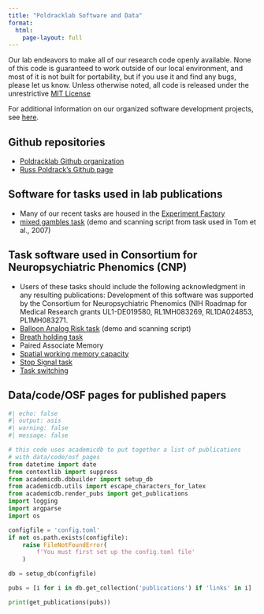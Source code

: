 ```yaml
---
title: "Poldracklab Software and Data"
format:
  html:
    page-layout: full
---
```



Our lab endeavors to make all of our research code openly available. None of this code is guaranteed to work outside of our local environment, and most of it is not built for portability, but if you use it and find any bugs, please let us know. Unless otherwise noted, all code is released under the unrestrictive [MIT License](http://opensource.org/licenses/MIT)

For additional information on our organized software development projects, see [here](projects.md).

## Github repositories
- [Poldracklab Github organization](https://github.com/poldracklab)
- [Russ Poldrack's Github page](http://github.com/poldrack)

## Software for tasks used in lab publications
- Many of our recent tasks are housed in the [Experiment Factory](https://expfactory.github.io/)
- [mixed gambles task](http://web.stanford.edu/group/poldracklab/software/mixed_gambles_task.zip) (demo and scanning script from task used in Tom et al., 2007)

## Task software used in Consortium for Neuropsychiatric Phenomics (CNP)
  - ​Users of these tasks should include the following acknowledgment in any resulting publications: Development of this software was supported by the Consortium for Neuropsychiatric Phenomics (NIH Roadmap for Medical Research grants UL1-DE019580, RL1MH083269, RL1DA024853, PL1MH083271.
  - [Balloon Analog Risk task](http://web.stanford.edu/group/poldracklab/software/BART.zip) (demo and scanning script)
  - [Breath holding task](http://web.stanford.edu/group/poldracklab/software/BHT.zip)
  - Paired Associate Memory
  - [Spatial working memory capacity](http://web.stanford.edu/group/poldracklab/software/SCAP.zip)
  - [Stop Signal task](http://web.stanford.edu/group/poldracklab/software/STOPSIG.zip)
  - [Task switching](http://web.stanford.edu/group/poldracklab/software/TASKSWITCH.zip)


## Data/code/OSF pages for published papers

```python
#| echo: false
#| output: asis
#| warning: false
#| message: false

# this code uses academicdb to put together a list of publications 
# with data/code/osf pages
from datetime import date
from contextlib import suppress
from academicdb.dbbuilder import setup_db
from academicdb.utils import escape_characters_for_latex
from academicdb.render_pubs import get_publications
import logging
import argparse
import os

configfile = 'config.toml'
if not os.path.exists(configfile):
    raise FileNotFoundError(
        f'You must first set up the config.toml file'
    )

db = setup_db(configfile)

pubs = [i for i in db.get_collection('publications') if 'links' in i]

print(get_publications(pubs))

```
